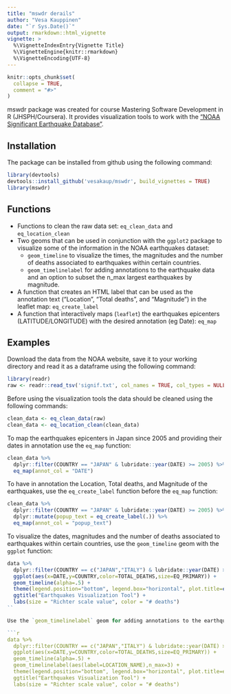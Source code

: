 ```yaml
---
title: "mswdr derails"
author: "Vesa Kauppinen"
date: "`r Sys.Date()`"
output: rmarkdown::html_vignette
vignette: >
  %\VignetteIndexEntry{Vignette Title}
  %\VignetteEngine{knitr::rmarkdown}
  %\VignetteEncoding{UTF-8}
---
```


```r
knitr::opts_chunk$set(
  collapse = TRUE,
  comment = "#>"
)
```

mswdr package was created for course Mastering Software Development in R (JHSPH/Coursera). It provides visualization tools to work with the ["NOAA Significant Earthquake Database"](https://www.ngdc.noaa.gov/nndc/struts/form?t=101650&s=1&d=1). 

## Installation

The package can be installed from github using the following command:

```r
library(devtools)
devtools::install_github('vesakaup/mswdr', build_vignettes = TRUE)
library(mswdr)
```

## Functions

* Functions to clean the raw data set: `eq_clean_data` and `eq_location_clean`
*  Two geoms that can be used in conjunction with the `ggplot2` package to visualize some of the information in the NOAA earthquakes dataset: 
     + `geom_timeline` to visualize the times, the magnitudes and the number of deaths associated to earthquakes within certain countries.
     + `geom_timelinelabel` for adding annotations to the earthquake data and an option to subset the n_max largest earthquakes by magnitude.
* A function that creates an HTML label that can be used as the annotation text ("Location", "Total deaths", and "Magnitude") in the leaflet map: `eq_create_label`
* A function that interactively maps (`leaflet`) the earthquakes epicenters (LATITUDE/LONGITUDE) with the desired annotation (eg Date): `eq_map`


## Examples

Download the data from the NOAA website, save it to your working directory and read it as a dataframe using the following command:

```r
library(readr)
raw <- readr::read_tsv('signif.txt', col_names = TRUE, col_types = NULL)
```

Before using the visualization tools the data should be cleaned using the following commands:

```r
clean_data <- eq_clean_data(raw)
clean_data <- eq_location_clean(clean_data)
```

To map the earthquakes epicenters in Japan since 2005 and providing their dates in annotation use the `eq_map` function:

```r
clean_data %>%
  dplyr::filter(COUNTRY == "JAPAN" & lubridate::year(DATE) >= 2005) %>%
  eq_map(annot_col = "DATE")
```

To have in annotation the Location, Total deaths, and Magnitude of the earthquakes, use the `eq_create_label` function before the `eq_map` function:

```r
clean_data %>%
  dplyr::filter(COUNTRY == "JAPAN" & lubridate::year(DATE) >= 2005) %>%
  dplyr::mutate(popup_text = eq_create_label(.)) %>%
  eq_map(annot_col = "popup_text")
```

To visualize the dates, magnitudes and the number of deaths associated to earthquakes within certain countries, use the `geom_timeline` geom with the `ggplot` function:

```r
data %>%
  dplyr::filter(COUNTRY == c("JAPAN","ITALY") & lubridate::year(DATE) >= 2005) %>%
  ggplot(aes(x=DATE,y=COUNTRY,color=TOTAL_DEATHS,size=EQ_PRIMARY)) +
  geom_timeline(alpha=.5) +
  theme(legend.position="bottom", legend.box="horizontal", plot.title=element_text(hjust=0.5)) +
  ggtitle("Earthquakes Visualization Tool") +
  labs(size = "Richter scale value", color = "# deaths")
``

Use the `geom_timelinelabel` geom for adding annotations to the earthquake data and an option to subset the n_max largest earthquakes by magnitude:

```r
data %>%
  dplyr::filter(COUNTRY == c("JAPAN","ITALY") & lubridate::year(DATE) >= 2005) %>%
  ggplot(aes(x=DATE,y=COUNTRY,color=TOTAL_DEATHS,size=EQ_PRIMARY)) +
  geom_timeline(alpha=.5) +
  geom_timelinelabel(aes(label=LOCATION_NAME),n_max=3) +
  theme(legend.position="bottom", legend.box="horizontal", plot.title=element_text(hjust=0.5)) +
  ggtitle("Earthquakes Visualization Tool") +
  labs(size = "Richter scale value", color = "# deaths")
```

